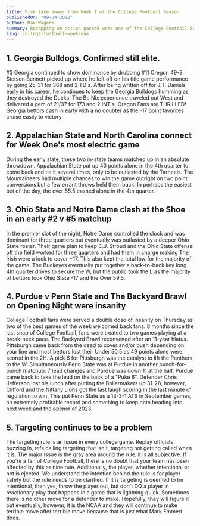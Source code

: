 ```yaml
---
title: Five take aways from Week 1 of the College Football Season
publishedOn: "09-04-2022"
author: Max Wagers
summary: Recapping an action packed week one of the College Football Season. Back and forth games, bad beats, and things to watch heading into the rest of the football season.
slug: college-football-week-one
---
```


<h2 style={{ backgroundColor: "black", color: "white", padding: "20px" }}>
  1. Georgia Bulldogs. Confirmed still elite.
</h2>
<div style={{ fontFamily: "monospace", margin: "0 24px" }}>
  #3 Georgia continued to show dominance by drubbing #11 Oregon 49-3. Stetson
  Bennett picked up where he left off on his title game performance by going
  25-31 for 368 and 2 TD's. After being written off for J.T. Daniels early in
  his career, he continues to keep the Georgia Bulldogs humming as they
  destroyed the Ducks. The Bo Nix experience traveled out West and delivered a
  gem of 21/37 for 173 and 2 INT's. Oregon Fans are THRILLED! Georgia bettors
  cash in early with a no doubter as the -17 point favorites cruise easily to
  victory.
</div>

<h2 style={{ backgroundColor: "black", color: "white", padding: "20px" }}>
  2. Appalachian State and North Carolina connect for Week One's most electric
  game
</h2>
<div style={{ fontFamily: "monospace", margin: "0 24px" }}>
  During the early slate, these two in-state teams matched up in an absolute
  throwdown. Appalachian State put up 40 points alone in the 4th quarter to come
  back and tie it several times, only to be outlasted by the Tarheels. The
  Mountaineers had multiple chances to win the game outright on two point
  conversions but a few errant throws held them back. In perhaps the easiest bet
  of the day, the over 55.5 cashed alone in the 4th quarter.
</div>

<h2 style={{ backgroundColor: "black", color: "white", padding: "20px" }}>
  3. Ohio State and Notre Dame clash at the Shoe in an early #2 v #5 matchup
</h2>
<div style={{ fontFamily: "monospace", margin: "0 24px" }}>
  In the premier slot of the night, Notre Dame controlled the clock and was
  dominant for three quarters but eventually was outlasted by a deeper Ohio
  State roster. Their game plan to keep C.J. Stroud and the Ohio State offense
  off the field worked for three quarters and had them in charge making The
  Irish were a lock to cover +17. This also kept the total low for the majority
  of the game. The Buckeyes eventually put together a back-to-back key long 4th
  quarter drives to secure the W, but the public took the L as the majority of
  bettors took Ohio State -17 and the Over 59.5.
</div>

<h2 style={{ backgroundColor: "black", color: "white", padding: "20px" }}>
  4. Purdue v Penn State and The Backyard Brawl on Opening Night were insanity
</h2>
<div style={{ fontFamily: "monospace", margin: "0 24px" }}>
  College Football fans were served a double dose of insanity on Thursday as two
  of the best games of the week welcomed back fans. 8 months since the last snap
  of College Football, fans were treated to two games playing at a break-neck
  pace. The Backyard Brawl reconvened after an 11-year hiatus. Pittsburgh came
  back from the dead to cover and/or push depending on your line and most
  bettors lost their Under 50.5 as 49 points alone were scored in the 2H. A pick
  6 for Pittsburgh was the catalyst to lift the Panthers to the W.
  Simultaneously Penn State was at Purdue in another punch-for-punch matchup. 7
  lead changes and Purdue was down 11 at the half. Purdue came back to take the
  lead on the back of a "Puke 6". Defender Chris Jefferson lost his lunch after
  putting the Boilermakers up 31-28, however, Clifford and the Nittany Lions got
  the last laugh scoring in the last minute of regulation to win. This put Penn
  State as a 13-3-1 ATS in September games, an extremely profitable record and
  something to keep note heading into next week and the opener of 2023.
</div>

<h2 style={{ backgroundColor: "black", color: "white", padding: "20px" }}>
  5. Targeting continues to be a problem
</h2>
<div style={{ fontFamily: "monospace", margin: "0 24px" }}>
  The targeting rule is an issue in every college game. Replay officials buzzing
  in, refs calling targeting that isn't, targeting not getting called when it
  is. The major issue is the gray area around the rule, it is all subjective. If
  you're a fan of College Football, there is no doubt that your team has been
  affected by this asinine rule. Additionally, the player, whether intentional
  or not is ejected. We understand the intention behind the rule is for player
  safety but the rule needs to be clarified. If it is targeting is deemed to be
  intentional, then yes, throw the player out, but don't DQ a player in
  reactionary play that happens in a game that is lightning quick. Sometimes
  there is no other move for a defender to make. Hopefully, they will figure it
  out eventually, however, it is the NCAA and they will continue to make
  terrible move after terrible move because that is just what Mark Emmert does.
</div>
